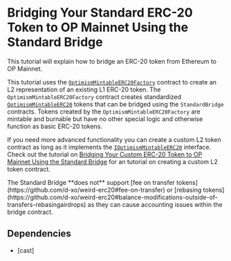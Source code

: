 
# Bridging Your Standard ERC-20 Token to OP Mainnet Using the Standard Bridge

This tutorial will explain how to bridge an ERC-20 token from Ethereum to OP Mainnet.

This tutorial uses the [`OptimismMintableERC20Factory`](https://github.com/ethereum-optimism/optimism/blob/290f58c09293cbc1ef6d99191b9dd4847451d4ee/packages/contracts-bedrock/src/universal/OptimismMintableERC20Factory.sol) contract to create an L2 representation of an existing L1 ERC-20 token.
The `OptimismMintableERC20Factory` contract creates standardized [`OptimismMintableERC20`](https://github.com/ethereum-optimism/optimism/blob/290f58c09293cbc1ef6d99191b9dd4847451d4ee/packages/contracts-bedrock/src/universal/OptimismMintableERC20.sol) tokens that can be bridged using the `StandardBridge` contracts.
Tokens created by the `OptimismMintableERC20Factory` are mintable and burnable but have no other special logic and otherwise function as basic ERC-20 tokens.

If you need more advanced functionality you can create a custom L2 token contract as long as it implements the [`IOptimismMintableERC20`](https://github.com/ethereum-optimism/optimism/blob/develop/packages/contracts-bedrock/src/universal/IOptimismMintableERC20.sol) interface.
Check out the tutorial on [Bridging Your Custom ERC-20 Token to OP Mainnet Using the Standard Bridge](./standard-bridge-custom-token.mdx) for an tutorial on creating a custom L2 token contract.

<Callout type="warning"> 
The Standard Bridge **does not** support [fee on transfer tokens](https://github.com/d-xo/weird-erc20#fee-on-transfer) or [rebasing tokens](https://github.com/d-xo/weird-erc20#balance-modifications-outside-of-transfers-rebasingairdrops) as they can cause accounting issues within the bridge contract.
</Callout>

## Dependencies

- [cast]
